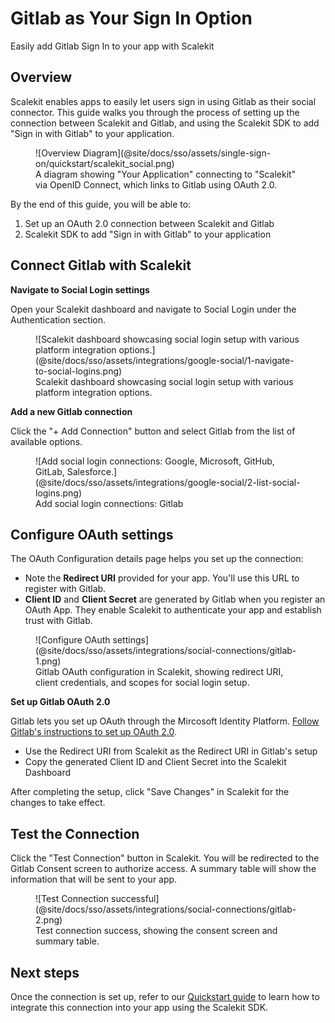 # Gitlab as Your Sign In Option

<Subtitle>Easily add Gitlab Sign In to your app with Scalekit</Subtitle>

## Overview

Scalekit enables apps to easily let users sign in using Gitlab as their social connector. This guide walks you through
the process of setting up the connection between Scalekit and Gitlab, and using the Scalekit SDK to add "Sign in with
Gitlab" to your application.

<figure>
  ![Overview Diagram](@site/docs/sso/assets/single-sign-on/quickstart/scalekit_social.png)
  <figcaption>
    A diagram showing "Your Application" connecting to "Scalekit" via OpenID Connect, which links to Gitlab using OAuth
    2.0.
  </figcaption>
</figure>

By the end of this guide, you will be able to:

1. Set up an OAuth 2.0 connection between Scalekit and Gitlab
2. Scalekit SDK to add "Sign in with Gitlab" to your application

## Connect Gitlab with Scalekit

**Navigate to Social Login settings**

Open your Scalekit dashboard and navigate to Social Login under the Authentication section.

<figure>
  ![Scalekit dashboard showcasing social login setup with various platform integration
  options.](@site/docs/sso/assets/integrations/google-social/1-navigate-to-social-logins.png)
  <figcaption>Scalekit dashboard showcasing social login setup with various platform integration options.</figcaption>
</figure>

**Add a new Gitlab connection**

Click the "+ Add Connection" button and select Gitlab from the list of available options.

<figure>
  ![Add social login connections: Google, Microsoft, GitHub, GitLab,
  Salesforce.](@site/docs/sso/assets/integrations/google-social/2-list-social-logins.png)
  <figcaption>Add social login connections: Gitlab</figcaption>
</figure>

## Configure OAuth settings

The OAuth Configuration details page helps you set up the connection:

- Note the **Redirect URI** provided for your app. You'll use this URL to register with Gitlab.
- **Client ID** and **Client Secret** are generated by Gitlab when you register an OAuth App. They enable Scalekit to
  authenticate your app and establish trust with Gitlab.

<figure>
  ![Configure OAuth settings](@site/docs/sso/assets/integrations/social-connections/gitlab-1.png)
  <figcaption>
    Gitlab OAuth configuration in Scalekit, showing redirect URI, client credentials, and scopes for social login setup.
  </figcaption>
</figure>

**Set up Gitlab OAuth 2.0**

Gitlab lets you set up OAuth through the Mircosoft Identity Platform.
[Follow Gitlab's instructions to set up OAuth 2.0](https://docs.gitlab.co.jp/ee/integration/oauth_provider.html).

- Use the Redirect URI from Scalekit as the Redirect URI in Gitlab's setup
- Copy the generated Client ID and Client Secret into the Scalekit Dashboard

After completing the setup, click "Save Changes" in Scalekit for the changes to take effect.

## Test the Connection

Click the "Test Connection" button in Scalekit. You will be redirected to the Gitlab Consent screen to authorize access.
A summary table will show the information that will be sent to your app.

<figure>
  ![Test Connection successful](@site/docs/sso/assets/integrations/social-connections/gitlab-2.png)

  <figcaption>
    Test connection success, showing the consent screen and summary table.
  </figcaption>
</figure>

## Next steps

Once the connection is set up, refer to our [Quickstart guide](/sso/social-login) to learn how to integrate this
connection into your app using the Scalekit SDK.
